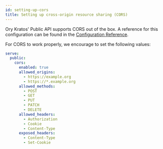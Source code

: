```yaml
---
id: setting-up-cors
title: Setting up cross-origin resource sharing (CORS)
---
```


Ory Kratos' Public API supports CORS out of the box. A reference for this configuration can be found in the
[Configuration Reference](../reference/configuration.mdx).

For CORS to work properly, we encourage to set the following values:

```yaml
serve:
  public:
    cors:
      enabled: true
      allowed_origins:
        - https://example.org
        - https://*.example.org
      allowed_methods:
        - POST
        - GET
        - PUT
        - PATCH
        - DELETE
      allowed_headers:
        - Authorization
        - Cookie
        - Content-Type
      exposed_headers:
        - Content-Type
        - Set-Cookie
```

